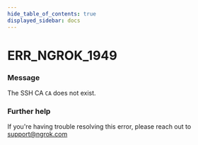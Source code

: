 ```yaml
---
hide_table_of_contents: true
displayed_sidebar: docs
---
```



# ERR_NGROK_1949

### Message

The SSH CA `CA` does not exist.

<ErrorDetails error="err_ngrok_1949" />

### Further help

If you're having trouble resolving this error, please reach out to [support@ngrok.com](mailto:support@ngrok.com?subject=Help%20with%20ERR_NGROK_1949)
